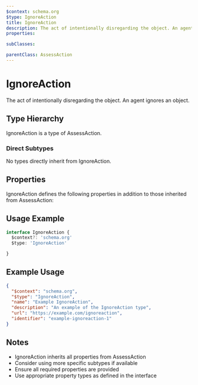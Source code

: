 ```yaml
---
$context: schema.org
$type: IgnoreAction
title: IgnoreAction
description: The act of intentionally disregarding the object. An agent ignores an object.
properties:

subClasses:

parentClass: AssessAction
---
```


# IgnoreAction

The act of intentionally disregarding the object. An agent ignores an object.

## Type Hierarchy

IgnoreAction is a type of AssessAction.

### Direct Subtypes

No types directly inherit from IgnoreAction.

## Properties

IgnoreAction defines the following properties in addition to those inherited from AssessAction:



## Usage Example

```typescript
interface IgnoreAction {
  $context?: 'schema.org'
  $type: 'IgnoreAction'

}
```

## Example Usage

```json
{
  "$context": "schema.org",
  "$type": "IgnoreAction",
  "name": "Example IgnoreAction",
  "description": "An example of the IgnoreAction type",
  "url": "https://example.com/ignoreaction",
  "identifier": "example-ignoreaction-1"
}
```

## Notes

- IgnoreAction inherits all properties from AssessAction
- Consider using more specific subtypes if available
- Ensure all required properties are provided
- Use appropriate property types as defined in the interface
